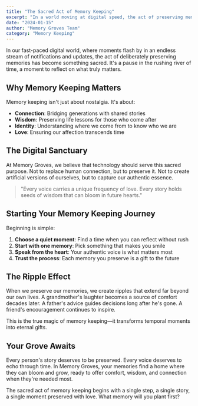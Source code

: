 ```yaml
---
title: "The Sacred Act of Memory Keeping"
excerpt: "In a world moving at digital speed, the act of preserving memories becomes a sacred ritual—one that connects us to our past and gifts wisdom to our future."
date: "2024-01-15"
author: "Memory Groves Team"
category: "Memory Keeping"
---
```


In our fast-paced digital world, where moments flash by in an endless stream of notifications and updates, the act of deliberately preserving memories has become something sacred. It's a pause in the rushing river of time, a moment to reflect on what truly matters.

## Why Memory Keeping Matters

Memory keeping isn't just about nostalgia. It's about:

- **Connection**: Bridging generations with shared stories
- **Wisdom**: Preserving life lessons for those who come after
- **Identity**: Understanding where we come from to know who we are
- **Love**: Ensuring our affection transcends time

## The Digital Sanctuary

At Memory Groves, we believe that technology should serve this sacred purpose. Not to replace human connection, but to preserve it. Not to create artificial versions of ourselves, but to capture our authentic essence.

> "Every voice carries a unique frequency of love. Every story holds seeds of wisdom that can bloom in future hearts."

## Starting Your Memory Keeping Journey

Beginning is simple:

1. **Choose a quiet moment**: Find a time when you can reflect without rush
2. **Start with one memory**: Pick something that makes you smile
3. **Speak from the heart**: Your authentic voice is what matters most
4. **Trust the process**: Each memory you preserve is a gift to the future

## The Ripple Effect

When we preserve our memories, we create ripples that extend far beyond our own lives. A grandmother's laughter becomes a source of comfort decades later. A father's advice guides decisions long after he's gone. A friend's encouragement continues to inspire.

This is the true magic of memory keeping—it transforms temporal moments into eternal gifts.

## Your Grove Awaits

Every person's story deserves to be preserved. Every voice deserves to echo through time. In Memory Groves, your memories find a home where they can bloom and grow, ready to offer comfort, wisdom, and connection when they're needed most.

The sacred act of memory keeping begins with a single step, a single story, a single moment preserved with love. What memory will you plant first?